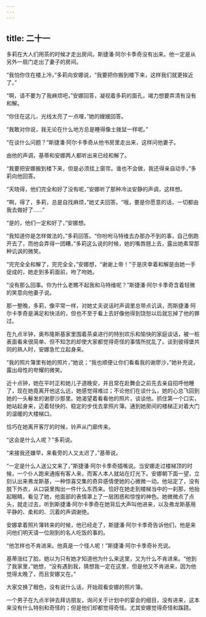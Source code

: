 ```yaml
---
---
---
```

title: 二十一
---



多莉在大人们用茶的时候才走出房间。斯捷潘·阿尔卡季奇没有出来。他一定是从另外一扇门走出了妻子的房间。

“我怕你住在楼上冷，”多莉向安娜说，“我要把你搬到楼下来，这样我们就更挨近了。”

“啊，请不要为了我麻烦吧，”安娜回答，凝视着多莉的面孔，竭力想要弄清有没有和解。

“你住在这儿，光线太亮了一点哩，”她的嫂嫂回答。

“我敢对你说，我无论在什么地方总是睡得像土拨鼠一样呢。”

“在谈什么问题？”斯捷潘·阿尔卡季奇从他书房里走出来，这样问他妻子。

由他的声调，基蒂和安娜两人都听出来已经和解了。

“我要把安娜搬到楼下来，但是必须挂上窗帘。谁也不会做，我还得亲自动手，”多莉向他回答。

“天晓得，他们完全和好了没有呢，”安娜听了那种冷淡安静的声调，这样想。

“啊，得了，多莉，总是自找麻烦，”她丈夫回答。“哦，要是你愿意的话，一切都由我去做好了……”

“是的，他们一定和好了，”安娜想。

“我知道你是怎样做法的，”多莉回答。“你吩咐马特维去办那办不到的事，自己倒跑开去了，而他会弄得一团糟，”多莉这么说的时候，她的嘴唇翘上去，露出她素常那种讥讽的微笑。

“完完全全和解了，完完全全，”安娜想，“谢谢上帝！”于是庆幸着和解是由她一手促成的，她走到多莉面前，吻了吻她。

“没有那么回事。你为什么老瞧不起我和马特维呢？”斯捷潘·阿尔卡季奇含着轻微的笑意向他妻子说。

那一整晚，多莉，像平常一样，对她丈夫说话时声调里总带点讥讽，而斯捷潘·阿尔卡季奇是满足和快活的，但也不至于看上去好像他得到饶恕以后就忘掉了他的罪过。

在九点半钟，奥布隆斯基家里围着茶桌进行的特别欢乐和愉快的家庭谈话，被一桩表面看来很简单、但不知怎的却使大家都觉得奇怪的事情所扰乱了。谈到彼得堡共同的熟人时，安娜急忙立起身来。

“我的照片簿里有她的照片，”她说；“我也顺便让你们看看我的谢廖沙，”她补充说，露出母性的夸耀的微笑。

近十点钟，她在平时正和她儿子道晚安，并且常在赴舞会之前先去亲自招呼他睡了，现在她竟离开他这么远，她感觉得难过；不论他们在谈什么，她的心总飞回到她的一头鬈发的谢廖沙那里。她渴望着看看他的照片，谈谈他。抓住第一个口实，她站起身来，迈着轻快的、稳定的步伐去拿照片簿。通到她房间的楼梯正对着大门的温暖的大楼梯口。

恰巧在她离开客厅的时候，铃声从门廊传来。

“这会是什么人呢？”多莉说。

“来接我还嫌早，来看旁的人又太迟了，”基蒂说。

“一定是什么人送公文来了，”斯捷潘·阿尔卡季奇插嘴说。当安娜走过楼梯顶的时候，一个仆人跑来通报有客人来，而客人本人就站在灯光下。安娜朝下面一望，立刻认出来弗龙斯基，一种惊喜交集的奇异感情使她的心微微一动。他站定了，没有脱下外衣，从口袋里掏出一件什么东西来。恰好在她走到楼梯当中的一刹那，他抬起眼睛，看见了她，他面部的表情罩上了一层困惑和惊惶的神色。她微微点了点头，就走过去，听到斯捷潘·阿尔卡季奇在她背后大声叫他进来，以及弗龙斯基用平静的、柔和的、沉着的声调谢绝。

安娜拿着照片簿转来的时候，他已经走了，斯捷潘·阿尔卡季奇告诉他们，他是来问他们明天请一位刚到的名人吃饭的事的。

“他怎样也不肯进来。他真是一个怪人呢！”斯捷潘·阿尔卡季奇补充说。

基蒂涨红了脸。她以为只有她才知道他为什么来这里，又为什么不肯进来。“他到了我家里，”她想，“没有遇到我，猜想我一定在这里，但是他又不肯进来，因为他觉得太晚了，而且安娜又在。”

大家交换了眼色，没有说什么话，开始观看安娜的照片簿。

一个男子在九点半钟去拜访朋友，询问关于计划中的宴会的细目，没有进来，这本来没有什么特别和奇怪的；但是他们却都觉得奇怪。尤其安娜觉得奇怪和蹊跷。